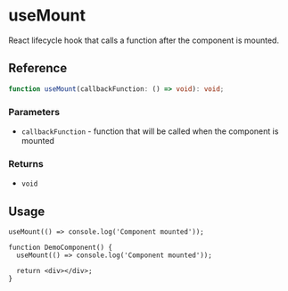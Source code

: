 
<Meta title="hooks/useMount" />

# useMount

React lifecycle hook that calls a function after the component is mounted.

## Reference

```ts
function useMount(callbackFunction: () => void): void;
```

### Parameters

- `callbackFunction` - function that will be called when the component is mounted

### Returns

- `void`

## Usage

```tsx
useMount(() => console.log('Component mounted'));
```

```tsx
function DemoComponent() {
  useMount(() => console.log('Component mounted'));

  return <div></div>;
}
```
